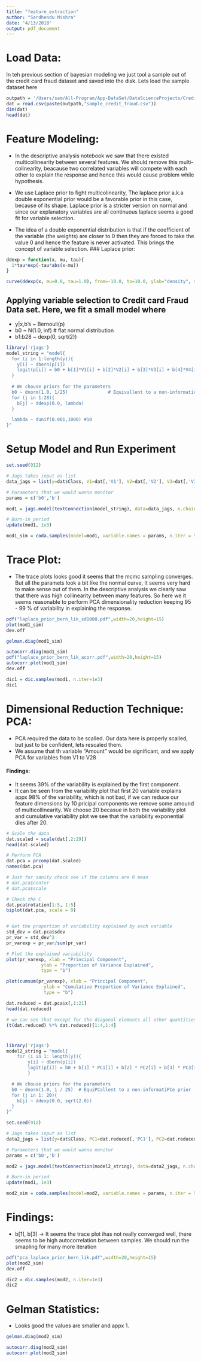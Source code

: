 ```yaml
---
title: "feature_extraction"
author: "Sardhendu Mishra"
date: "4/13/2018"
output: pdf_document
---
```



# Load Data:
In teh previous section of bayesian modeling we just tool a sample out of the credit card fraud dataset and saved into the disk. Lets load the sample dataset here
```r
outpath = '/Users/sam/All-Program/App-DataSet/DataScienceProjects/CreditCardFraud/'
dat = read.csv(paste(outpath,"sample_credit_fraud.csv"))
dim(dat)
head(dat)
```


# Feature Modeling:

* In the descriptive analysis notebook we saw that there existed multicollinearity between several features. We should remove this multi-colinearity, beacause two correlated variables will compete with each other to explain the response and hence this would cause problem while hypothesis.

* We use Laplace prior to fight multicolinearity, The laplace prior a.k.a double exponential prior would be a favorable prior in this case, because of its shape. Laplace prior is a stricter version on normal and since our explanatory variables are all continuous laplace seems a good fit for variable selection.

* The idea of a double exponential distribution is that if the coefficient of the variable (the weights) are closer to 0 then they are forced to take the value 0 and hence the feature is never activated. This brings the concept of variable selection.
### Laplace prior:
```r
ddexp = function(x, mu, tau){
  1*tau*exp(-tau*abs(x-mu))
}

curve(ddexp(x, mu=0.0, tau=1.0), from=-10.0, to=10.0, ylab="density", main='Double exponential distribution')
```


## Applying variable selection to Credit card Fraud Data set. Here, we fit a small model where 
* y|x,b's ~ Bernouli(p)
* b0 ~ N(1.0, inf) # flat normal distribution
* b1:b28 ~ dexp(0, sqrt(2))
```r
library('rjags')
model_string = "model{
  for (i in 1:length(y)){
    y[i] ~ dbern(p[i])
    logit(p[i]) = b0 + b[1]*V1[i] + b[2]*V2[i] + b[3]*V3[i] + b[4]*V4[i] + b[5]*V5[i] + b[6]*V6[i] + b[7]*V7[i] + b[8]*V8[i] + b[9]*V9[i] + b[10]*V10[i] + b[11]*V11[i] + b[12]*V12[i] + b[12]*V12[i] + b[13]*V13[i] + b[14]*V14[i] + b[15]*V15[i] + b[16]*V16[i] + b[17]*V17[i] + b[18]*V18[i] + b[19]*V19[i] + b[20]*V20[i] + b[21]*V21[i] + b[22]*V22[i] + b[23]*V23[i] + b[24]*V24[i] + b[25]*V25[i] + b[26]*V26[i] + b[27]*V27[i] + b[28]*V28[i]
  }
  
  # We chouse priors for the parameters
  b0 ~ dnorm(1.0, 1/25)               # Equivallent to a non-informative prior
  for (j in 1:28){  
    b[j] ~ ddexp(0.0, lambda)
  }

  lambda ~ dunif(0.001,1000) #10
}"
```

# Setup Model and Run Experiment
```r
set.seed(912)

# Jags takes input as list
data_jags = list(y=dat$Class, V1=dat[,'V1'], V2=dat[,'V2'], V3=dat[,'V3'], V4=dat[,'V4'], V5=dat[,'V5'], V6=dat[,'V6'], V7=dat[,'V7'], V8=dat[,'V8'], V9=dat[,'V9'], V10=dat[,'V10'], V11=dat[,'V11'], V12=dat[,'V12'], V13=dat[,'V13'], V14=dat[,'V14'], V15=dat[,'V15'], V16=dat[,'V16'], V17=dat[,'V17'], V18=dat[,'V18'], V19=dat[,'V19'], V20=dat[,'V20'], V21=dat[,'V21'], V22=dat[,'V22'], V23=dat[,'V23'], V24=dat[,'V24'], V25=dat[,'V25'], V26=dat[,'V26'],V27=dat[,'V27'], V28=dat[,'V28'])

# Parameters that we would wanna monitor
params = c('b0','b')

mod1 = jags.model(textConnection(model_string), data=data_jags, n.chains = 3)

# Burn-in period
update(mod1, 1e3)

mod1_sim = coda.samples(model=mod1, variable.names = params, n.iter = 5e3)
```
# Trace Plot:
* The trace plots looks good it seems that the mcmc sampling converges. But all the paramets look a bit like the normal curve, It seems very hard to make sense out of them. In the descriptive analysis we clearly saw that there was high collinearity between many features. So here we it seems reasonable to perform PCA dimensionality reduction keeping 95 - 99 % of variability in explaining the response.
```r
pdf("laplace_prior_bern_lik_sd1000.pdf",width=20,height=15)
plot(mod1_sim)
dev.off
```



```r
gelman.diag(mod1_sim)
```
```r
autocorr.diag(mod1_sim)
pdf("laplace_prior_bern_lik_acorr.pdf",width=20,height=15)
autocorr.plot(mod1_sim)
dev.off
```

```r
dic1 = dic.samples(mod1, n.iter=1e3)
dic1
```

# Dimensional Reduction Technique: PCA:
* PCA required the data to be scalled. Our data here is properly scalled, but just to be confident, lets rescaled them.
* We assume that th variable "Amount" would be significant, and we apply PCA for variables from V1 to V28

#### Findings:
* It seems 39% of the variability is explained by the first component.
* It can be seen from the variability plot that first 20 variable explains appx 98% of the variability, which is not bad, if we can reduce our feature dimensions by 10 pricipal components we remove some amound of multicollinearity. We choose 20 becasue in both the variability plot and cumulative variability plot we see that the variability exponential dies after 20.
```r

# Scale the data
dat.scaled = scale(dat[,2:29])
head(dat.scaled)

# Perform PCA
dat.pca = prcomp(dat.scaled)
names(dat.pca)

# Just for sanity check see if the columns are 0 mean
# dat.pca$center
# dat.pca$scale

# Check the C
dat.pca$rotation[1:5, 1:5]
biplot(dat.pca, scale = 0)


# Get the proportion of variability explained by each variable
std_dev = dat.pca$sdev
pr_var = std_dev^2
pr_varexp = pr_var/sum(pr_var)

# Plot the explained variability
plot(pr_varexp, xlab = "Principal Component",
             ylab = "Proportion of Variance Explained",
             type = "b")

plot(cumsum(pr_varexp), xlab = "Principal Component",
              ylab = "Cumulative Proportion of Variance Explained",
              type = "b")

dat.reduced = dat.pca$x[,1:21]
head(dat.reduced)
```


```r
# we cav see that except for the diagonal elements all other quantities are ~ 0 , which means PCA did work quite fine.
(t(dat.reduced) %*% dat.reduced)[1:4,1:4]
```

# 
```r
library('rjags')
model2_string = "model{
    for (i in 1: length(y)){
        y[i] ~ dbern(p[i])
        logit(p[i]) = b0 + b[1] * PC1[i] + b[2] * PC2[i] + b[3] * PC3[i] + b[4] * PC4[i] + b[5] * PC5[i] + b[6] * PC6[i] + b[7] * PC7[i] + b[8] * PC8[i] + b[9] * PC9[i] + b[10] * PC10[i] + b[11] * PC11[i] + b[12] * PC12[i] + b[12] * PC12[i] + b[13] * PC13[i] + b[14] * PC14[i] + b[15] * PC15[i] + b[16] * PC16[i] + b[17] * PC17[i] + b[18] * PC18[i] + b[19] * PC19[i] + b[20] *PC20[i]
        }

  # We chouse priors for the parameters
  b0 ~ dnorm(1.0, 1 / 25)  # EquiPCallent to a non-informatiPCe prior
  for (j in 1: 20){
    b[j] ~ ddexp(0.0, sqrt(2.0))
  }
}"
```

```r
set.seed(912)

# Jags takes input as list
data2_jags = list(y=dat$Class, PC1=dat.reduced[,'PC1'], PC2=dat.reduced[,'PC2'], PC3=dat.reduced[,'PC3'], PC4=dat.reduced[,'PC4'], PC5=dat.reduced[,'PC5'], PC6=dat.reduced[,'PC6'], PC7=dat.reduced[,'PC7'], PC8=dat.reduced[,'PC8'], PC9=dat.reduced[,'PC9'], PC10=dat.reduced[,'PC10'], PC11=dat.reduced[,'PC11'], PC12=dat.reduced[,'PC12'], PC13=dat.reduced[,'PC13'], PC14=dat.reduced[,'PC14'], PC15=dat.reduced[,'PC15'], PC16=dat.reduced[,'PC16'], PC17=dat.reduced[,'PC17'], PC18=dat.reduced[,'PC18'], PC19=dat.reduced[,'PC19'], PC20=dat.reduced[,'PC20'])

# Parameters that we would wanna monitor
params = c('b0','b')

mod2 = jags.model(textConnection(model2_string), data=data2_jags, n.chains = 3)

# Burn-in period
update(mod1, 1e3)

mod2_sim = coda.samples(model=mod2, variable.names = params, n.iter = 5e3)
```

# Findings:
* b[1], b[3] -> It seems the trace plot ihas not really converged well, there seems to be high autocorrelation between samples. We should run the smapling for many more iteration
```r
pdf("pca_laplace_prior_bern_lik.pdf",width=20,height=15)
plot(mod2_sim)
dev.off
```

```r
dic2 = dic.samples(mod2, n.iter=1e3)
dic2
```


# Gelman Statistics:
* Looks good the values are smaller and appx 1.
```r
gelman.diag(mod2_sim)
```


```r
autocorr.diag(mod2_sim)
autocorr.plot(mod2_sim)
```

